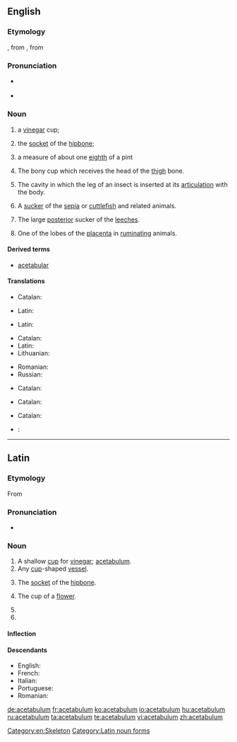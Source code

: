 ==English==
{{wikipedia}}

===Etymology===
{{etyl|la|en}} {{term|acetabulum||a little [[saucer]] for [[vinegar]]|lang=la}}, from {{term|acetum||vinegar|lang=la}}, from {{term|acere||to be sour|lang=la}}

===Pronunciation===
* {{a|UK|US}} {{IPA|/ˌæs.ɪˈtæb.jə.ləm/|lang=en}}
* {{hyphenation|ace|tab|u|lum|lang=en}}

===Noun===
{{en-noun|acetabula|acetabulums}}

# {{context|Roman Antiquities|lang=en}} a [[vinegar]] cup;
# {{context|Roman Antiquities|lang=en}} the [[socket]] of the [[hipbone]];
# {{context|Roman Antiquities|lang=en}} a measure of about one [[eighth]] of a pint
# {{context|anatomy|lang=en}} The bony cup which receives the head of the [[thigh]] bone.
# {{context|anatomy|lang=en}} The cavity in which the leg of an insect is inserted at its [[articulation]] with the body.
# {{context|anatomy|lang=en}} A [[sucker]] of the [[sepia]] or [[cuttlefish]] and related animals.
# {{context|anatomy|lang=en}} The large [[posterior]] sucker of the [[leeches]].
# {{context|anatomy|lang=en}} One of the lobes of the [[placenta]] in [[ruminating]] animals.

====Derived terms====
* [[acetabular]]

====Translations====
{{trans-top|Roman Antiquities: Vinegar cup}}
* Catalan: {{t|ca|acetàbul|m}}
{{trans-mid}}
* Latin: {{t|la|acētābulum|n}}
{{trans-bottom}}

{{trans-top|Roman Antiquities: Socket of the hipbone}}
* Latin: {{t|la|acētābulum|n}}
{{trans-mid}}
{{trans-bottom}}

{{trans-top|Roman Antiquities: about one eighth of a pint}}
{{trans-mid}}
{{trans-bottom}}

{{trans-top|Anatomy: bony cup that receives the head of the thigh bone}}
* Catalan: {{t|ca|acetàbul|m}}
* Latin: {{t|la|acētābulum|n}}
* Lithuanian: {{t|lt|gūžduobė|f}}
{{trans-mid}}
* Romanian: {{t|ro|acetabul|n}}
* Russian: {{t|ru|вертлужная впадина|f|tr=vertlúžnaja vpádina|sc=Cyrl}}
{{trans-bottom}}

{{trans-top|Anatomy: Cavity in which the leg of an insect is inserted}}
* Catalan: {{t|ca|acetàbul|m}}
{{trans-mid}}
{{trans-bottom}}
{{trans-top|Anatomy: Sucker of the sepia or cuttlefish}}
* Catalan: {{t|ca|acetàbul|m}}
{{trans-mid}}
{{trans-bottom}}

{{trans-top|Anatomy: The large posterior sucker of the leeches}}
* Catalan: {{t|ca|acetàbul|m}}
{{trans-mid}}
{{trans-bottom}}

{{trans-top|Anatomy: One of the lobes of the placenta in the ruminating animals}}
{{trans-mid}}
{{trans-bottom}}

{{checktrans-top}}
* {{ttbc|fr}}: {{qualifier|2a}} {{t+|fr|acétabule|f}}
{{trans-bottom}}

[[Category:en:Skeleton]]

----

==Latin==

===Etymology===
From {{term/t|la|acētum||vinegar}}

===Pronunciation===
* {{la-pronunc|acētābulum}}

===Noun===
{{la-noun|acētābulum|acetabuli|acētābulī|n|second}}

# A shallow [[cup]] for [[vinegar]]; [[#English|acetabulum]].
# Any [[cup]]-shaped [[vessel]].
# {{context|anatomy|lang=la}} The [[socket]] of the [[hipbone]].
# {{context|botany|lang=la}} The cup of a [[flower]].
# {{inflection of|acētābulum||acc|s|lang=la}}
# {{inflection of|acētābulum||voc|s|lang=la}}

====Inflection====
{{la-decl-2nd-N|acētābul}}

====Descendants====
* English: {{l/en|acetabulum}}
* French: {{l/fr|acétabule}}
* Italian: {{l|it|acetabolo}}
* Portuguese: {{l/pt|acetábulo}}
* Romanian: {{l|ro|acetabul}}

[[Category:Latin noun forms]]

[[de:acetabulum]]
[[fr:acetabulum]]
[[ko:acetabulum]]
[[io:acetabulum]]
[[hu:acetabulum]]
[[ru:acetabulum]]
[[ta:acetabulum]]
[[te:acetabulum]]
[[vi:acetabulum]]
[[zh:acetabulum]]